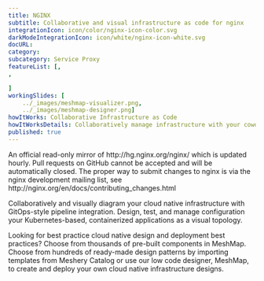---title: NGINX  subtitle: Collaborative and visual infrastructure as code for nginxintegrationIcon: icon/color/nginx-icon-color.svgdarkModeIntegrationIcon: icon/white/nginx-icon-white.svgdocURL: category: subcategory: Service ProxyfeatureList: [,,]workingSlides: [    ../_images/meshmap-visualizer.png,    ../_images/meshmap-designer.png]howItWorks: Collaborative Infrastructure as CodehowItWorksDetails: Collaboratively manage infrastructure with your coworkers synchronously sharing the same designs.published: true---<p>    An official read-only mirror of http://hg.nginx.org/nginx/ which is updated hourly. Pull requests on GitHub cannot be accepted and will be automatically closed. The proper way to submit changes to nginx is via the nginx development mailing list, see http://nginx.org/en/docs/contributing_changes.html</p><p>    Collaboratively and visually diagram your cloud native infrastructure with GitOps-style pipeline integration. Design, test, and manage configuration your Kubernetes-based, containerized applications as a visual topology.</p><p>    Looking for best practice cloud native design and deployment best practices? Choose from thousands of pre-built components in MeshMap. Choose from hundreds of ready-made design patterns by importing templates from Meshery Catalog or use our low code designer, MeshMap, to create and deploy your own cloud native infrastructure designs.</p>